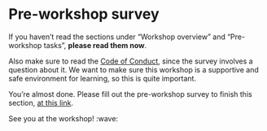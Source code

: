 # Pre-workshop survey {#sec-pre-survey}

If you haven't read the sections under "Workshop overview" and
"Pre-workshop tasks", **please read them now**.

Also make sure to read the [Code of
Conduct](https://guides.rostools.org/conduct.html), since the survey
involves a question about it. We want to make sure this workshop is a
supportive and safe environment for learning, so this is
quite important.

You're almost done. Please fill out the pre-workshop survey to finish
this section, [at this
link](https://docs.google.com/forms/d/e/1FAIpQLSdbh5fBeyJy6EzrPyNqjrkifq0N3rFT8wqUSW5JhzKNKGJpzg/viewform?usp=dialog).

See you at the workshop! :wave:
